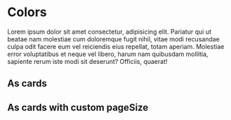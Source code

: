 
<Meta title="Design Tokens/Colors" />

# Colors

Lorem ipsum dolor sit amet consectetur, adipisicing elit. Pariatur qui ut
beatae nam molestiae cum doloremque fugit nihil, vitae modi recusandae culpa
odit facere eum vel reiciendis eius repellat, totam aperiam. Molestiae error
voluptatibus et neque vel libero, harum nam quibusdam mollitia, sapiente rerum
iste modi sit deserunt? Officiis, quaerat!

<DesignTokenDocBlock categoryName="Colors" showSearch={false} />

## As cards

<DesignTokenDocBlock categoryName="Colors" viewType="card" />

## As cards with custom pageSize

<DesignTokenDocBlock categoryName="Colors" viewType="card" pageSize={3} />